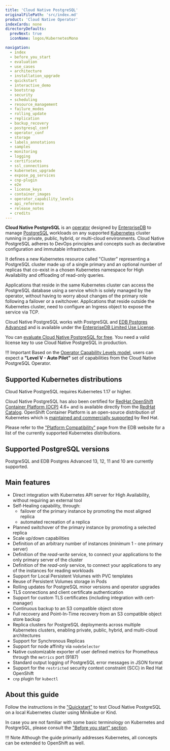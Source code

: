 ```yaml
---
title: 'Cloud Native PostgreSQL'
originalFilePath: 'src/index.md'
product: 'Cloud Native Operator'
indexCards: none
directoryDefaults:
  prevNext: true
  iconName: logos/KubernetesMono

navigation:
  - index
  - before_you_start
  - evaluation
  - use_cases
  - architecture
  - installation_upgrade
  - quickstart
  - interactive_demo
  - bootstrap
  - security
  - scheduling
  - resource_management
  - failure_modes
  - rolling_update
  - replication
  - backup_recovery
  - postgresql_conf
  - operator_conf
  - storage
  - labels_annotations
  - samples
  - monitoring
  - logging
  - certificates
  - ssl_connections
  - kubernetes_upgrade
  - expose_pg_services
  - cnp-plugin
  - e2e
  - license_keys
  - container_images
  - operator_capability_levels
  - api_reference
  - release_notes
  - credits
---
```


**Cloud Native PostgreSQL** is an [operator](https://kubernetes.io/docs/concepts/extend-kubernetes/operator/)
designed by [EnterpriseDB](https://www.enterprisedb.com)
to manage [PostgreSQL](https://www.postgresql.org/) workloads on any supported [Kubernetes](https://kubernetes.io)
cluster running in private, public, hybrid, or multi-cloud environments.
Cloud Native PostgreSQL adheres to DevOps principles and concepts
such as declarative configuration and immutable infrastructure.

It defines a new Kubernetes resource called "Cluster" representing a PostgreSQL
cluster made up of a single primary and an optional number of replicas that co-exist
in a chosen Kubernetes namespace for High Availability and offloading of
read-only queries.

Applications that reside in the same Kubernetes cluster can access the
PostgreSQL database using a service which is solely managed by the operator,
without having to worry about changes of the primary role following a failover
or a switchover. Applications that reside outside the Kubernetes cluster, need
to configure an Ingress object to expose the service via TCP.

Cloud Native PostgreSQL works with PostgreSQL and [EDB Postgres Advanced](https://www.enterprisedb.com/products/edb-postgres-advanced-server-secure-ha-oracle-compatible)
and is available under the [EnterpriseDB Limited Use License](https://www.enterprisedb.com/limited-use-license).

You can [evaluate Cloud Native PostgreSQL for free](evaluation.md).
You need a valid license key to use Cloud Native PostgreSQL in production.

!!! Important
    Based on the [Operator Capability Levels model](operator_capability_levels.md),
    users can expect a **"Level V - Auto Pilot"** set of capabilities from the
    Cloud Native PostgreSQL Operator.

## Supported Kubernetes distributions

Cloud Native PostgreSQL requires Kubernetes 1.17 or higher.

Cloud Native PostgreSQL has also been certified for
[RedHat OpenShift Container Platform (OCP)](https://www.openshift.com/products/container-platform)
4.6+ and is available directly from the [RedHat Catalog](https://catalog.redhat.com/).
OpenShift Container Platform is an open-source distribution of Kubernetes which is
[maintained and commercially supported](https://access.redhat.com/support/policy/updates/openshift#ocp4)
by Red Hat.

Please refer to the
["Platform Compatibility"](https://www.enterprisedb.com/product-compatibility#cnp)
page from the EDB website for a list of the currently supported Kubernetes distributions.

## Supported PostgreSQL versions

PostgreSQL and EDB Postgres Advanced 13, 12, 11 and 10 are currently supported.

## Main features

* Direct integration with Kubernetes API server for High Availability,
  without requiring an external tool
* Self-Healing capability, through:
    * failover of the primary instance by promoting the most aligned replica
    * automated recreation of a replica
* Planned switchover of the primary instance by promoting a selected replica
* Scale up/down capabilities
* Definition of an arbitrary number of instances (minimum 1 - one primary server)
* Definition of the *read-write* service, to connect your applications to the only primary server of the cluster
* Definition of the *read-only* service, to connect your applications to any of the instances for reading workloads
* Support for Local Persistent Volumes with PVC templates
* Reuse of Persistent Volumes storage in Pods
* Rolling updates for PostgreSQL minor versions and operator upgrades
* TLS connections and client certificate authentication
* Support for custom TLS certificates (including integration with cert-manager)
* Continuous backup to an S3 compatible object store
* Full recovery and Point-In-Time recovery from an S3 compatible object store backup
* Replica clusters for PostgreSQL deployments across multiple Kubernetes
  clusters, enabling private, public, hybrid, and multi-cloud architectures
* Support for Synchronous Replicas
* Support for node affinity via `nodeSelector`
* Native customizable exporter of user defined metrics for Prometheus through the `metrics` port (9187)
* Standard output logging of PostgreSQL error messages in JSON format
* Support for the `restricted` security context constraint (SCC) in Red Hat OpenShift
* `cnp` plugin for `kubectl`

## About this guide

Follow the instructions in the ["Quickstart"](quickstart.md) to test Cloud Native PostgreSQL
on a local Kubernetes cluster using Minikube or Kind.

In case you are not familiar with some basic terminology on Kubernetes and PostgreSQL,
please consult the ["Before you start" section](before_you_start.md).

!!! Note
    Although the guide primarily addresses Kubernetes, all concepts can
    be extended to OpenShift as well.